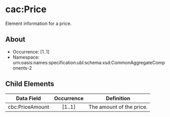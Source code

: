 # cac:Price
Element information for a price.

## About
* Occurrence: [1..1]
* Namespace: urn:oasis:names:specification:ubl:schema:xsd:CommonAggregateComponents-2


## Child Elements

| Data Field                     | Occurrence | Definition                                                                                          |
|--------------------------------|:----------:|-----------------------------------------------------------------------------------------------------|
| cbc:PriceAmount               |   [1..1]   | The amount of the price.                                                                           |
